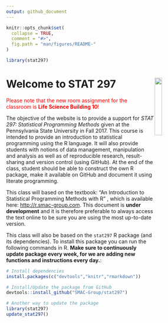 ```yaml
---
output: github_document
---
```


<!-- README.md is generated from README.Rmd. Please edit that file -->

```r
knitr::opts_chunk$set(
  collapse = TRUE,
  comment = "#>",
  fig.path = "man/figures/README-"
)

library(stat297)
```

<!--[![Travis-CI Build Status](https://travis-ci.org/SMAC-Group/stat297.svg?branch=master)](https://travis-ci.org/SMAC-Group/stat297)-->

# Welcome to STAT 297 <a href="https://smac-group.com/"><img src="man/figures/psu2.png" align="right" style="width: 20%; height: 20%"/></a>

<font color="red">Please note that the new room assignment for the classroom is **Life Science Building 10**!</font>

The objective of the website is to provide a support for *STAT 297: Statistical Programming Methods* given at the Pennsylvania State University in Fall 2017. This course is intended to provide an introduction to statistical programming using the R language. It will also provide students with notions of data management, manipulation and analysis as well as of reproducible research, result-sharing and version control (using GitHub). At the end of the class, student should be able to construct the own R package, make it available on GitHub and document it using literate programming.

This class will based on the textbook: "An Introduction to Statistical Programming Methods with R" , which is available here: <http://r.smac-group.com>. This document is **under development** and it is therefore preferable to always access the text online to be sure you are using the most up-to-date version.

This class will also be based on the `stat297` R package (and its dependencies). To install this package you can run the following commands in R. **Make sure to continuously update package every week, for we are adding new functions and instructions every day.**:

```r
# Install dependencies
install.packages(c("devtools","knitr","rmarkdown"))

# Install/Update the package from GitHub
devtools::install_github("SMAC-Group/stat297")

# Another way to update the package
library(stat297)
update_stat297()
```

